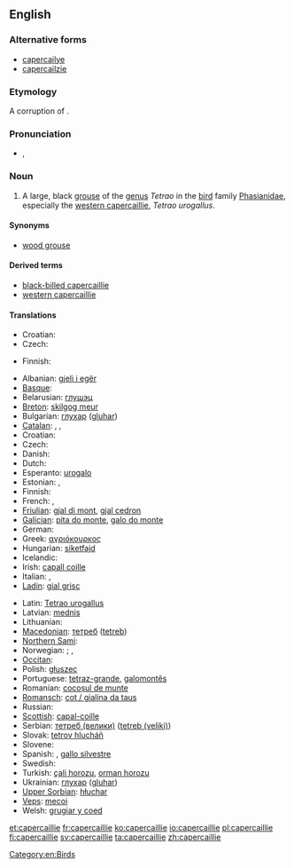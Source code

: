 ==English==
{{wikipedia}}
{{wikipedia|capercaillie}}
{{wikispecies|Tetrao urogallus}}

===Alternative forms===
* [[capercailye]]
* [[capercailzie]]

===Etymology===
A {{etyl|sco}} corruption of {{etyl|gd}} {{term|capull coille||great cock of the woods|lang=gd}}.

===Pronunciation===
* {{IPA|/kæpəˈkeɪli/|/kæpəˈkeɪlji/}}, {{SAMPA|/k{p@"keIli/|/k{p@"keIlji/}}

===Noun===
{{en-noun}}

# A large, black [[grouse]] of the [[genus]] ''Tetrao'' in the [[bird]] family [[Phasianidae]], especially the [[western capercaillie]], ''Tetrao urogallus''.

====Synonyms====
* {{sense|Tetrao urogallus}} [[wood grouse]]

====Derived terms====
* [[black-billed capercaillie]]
* [[western capercaillie]]

====Translations====
{{trans-top|bird of the genus ''Tetrao''}}
* Croatian: {{t+|hr|tetrijeb|m}}
* Czech: {{t-|cs|tetřev}}
{{trans-mid}}
* Finnish: {{t|fi|metso}}
{{trans-bottom}}

{{trans-top|''Tetrao urogallus''}}
* Albanian: [[gjeli i egër]]
* [[Basque]]: {{t|eu|basoilar}}
* Belarusian: [[глушэц]]
* [[Breton]]: [[skilgog meur]]
* Bulgarian: [[глухар]] ([[gluhar]])
* [[Catalan]]: {{t|ca|gall fer|m}}, {{t|ca|gall salvatge|m}}, {{t|ca|gall de bosc|m}}
* Croatian: {{t+|hr|tetrijeb gluhan|m}}
* Czech: {{t-|cs|tetřev hlušec}}
* Danish: {{t-|da|tjur}}
* Dutch: {{t|nl|auerhoen|n}}
* Esperanto: [[urogalo]]
* Estonian: {{t|et|metsis}}, {{t|et|mőtus}}
* Finnish: {{t+|fi|metso}}
* French: {{t|fr|grand tétras|m}}, {{t|fr|grand coq de bruyère|m}}
* [[Friulian]]: [[gjal di mont]], [[gjal cedron]]
* [[Galician]]: [[pita do monte]], [[galo do monte]]
* German: {{t-|de|Auerhuhn|n}}
* Greek: [[αγριόκουρκος]] '' ''
* Hungarian: [[siketfajd]]
* Icelandic: {{t|is|þiður}}
* Irish: [[capall coille]]
* Italian: {{t-|it|urogallo|m}}, {{t-|it|gallo cedrone|m}}
* [[Ladin]]: [[gial grisc]]
{{trans-mid}}
* Latin: [[Tetrao urogallus]] '' ''
* Latvian: [[mednis]]
* Lithuanian: {{t+|lt|kurtinys|xs=Lithuanian}}
* [[Macedonian]]: [[тетреб]] ([[tetreb]])
* [[Northern Sami]]: {{t|se|čukčá}}
* Norwegian: {{t|no|storfugl}}; {{t|no|tiur}} {{qualifier|male}}, {{t|no|røy}} {{qualifier|female}}
* [[Occitan]]: {{t|oc|pollambèrt|m}}
* Polish: [[głuszec]] '' ''
* Portuguese: [[tetraz-grande]], [[galomontês]]
* Romanian: [[cocoșul de munte]]
* [[Romansch]]: [[cot / gialina da taus]]
* Russian: {{t+|ru|глухарь|m|tr=gluχár'}}
* [[Scottish]]: [[capal-coille]]
* Serbian: [[тетреб (велики)]] ([[tetreb (veliki)]])
* Slovak: [[tetrov hlucháň]]
* Slovene: {{t+|sl|divji petelin}}
* Spanish: {{t|es|urogallo|m}}, [[gallo silvestre]] {{m}}
* Swedish: {{t+|sv|tjäder}}
* Turkish: [[çali horozu]], [[orman horozu]]
* Ukrainian: [[глухар]] ([[gluhar]])
* [[Upper Sorbian]]: [[hłuchar]]
* [[Veps]]: [[mecoi]]
* Welsh: [[grugiar y coed]]
{{trans-bottom}}

[[Category:en:Birds]]

[[et:capercaillie]]
[[fr:capercaillie]]
[[ko:capercaillie]]
[[io:capercaillie]]
[[pl:capercaillie]]
[[fi:capercaillie]]
[[sv:capercaillie]]
[[ta:capercaillie]]
[[zh:capercaillie]]